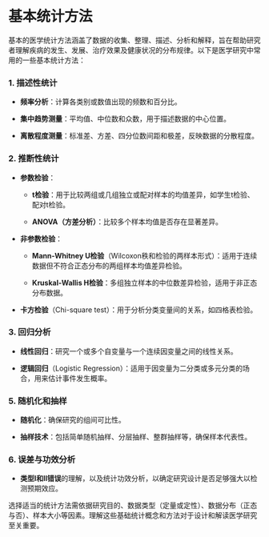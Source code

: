 # 基本统计方法

基本的医学统计方法涵盖了数据的收集、整理、描述、分析和解释，旨在帮助研究者理解疾病的发生、发展、治疗效果及健康状况的分布规律。以下是医学研究中常用的一些基本统计方法：

### **1. 描述性统计**

-   **频率分析**：计算各类别或数值出现的频数和百分比。

-   **集中趋势测量**：平均值、中位数和众数，用于描述数据的中心位置。

-   **离散程度测量**：标准差、方差、四分位数间距和极差，反映数据的分散程度。

### **2. 推断性统计**

-   **参数检验**：

    -   **t检验**：用于比较两组或几组独立或配对样本的均值差异，如学生t检验、配对t检验。

    -   **ANOVA（方差分析）**：比较多个样本均值是否存在显著差异。

-   **非参数检验**：

    -   **Mann-Whitney U检验**（Wilcoxon秩和检验的两样本形式）：适用于连续数据但不符合正态分布的两组样本均值差异检验。

    -   **Kruskal-Wallis H检验**：多组独立样本的中位数差异检验，适用于非正态分布数据。

-   **卡方检验**（Chi-square test）：用于分析分类变量间的关系，如四格表检验。

### **3. 回归分析**

-   **线性回归**：研究一个或多个自变量与一个连续因变量之间的线性关系。

-   **逻辑回归**（Logistic Regression）：适用于因变量为二分类或多元分类的场合，用来估计事件发生概率。

### **5. 随机化和抽样**

-   **随机化**：确保研究的组间可比性。

-   **抽样技术**：包括简单随机抽样、分层抽样、整群抽样等，确保样本代表性。

### **6. 误差与功效分析**

-   **类型I和II错误**的理解，以及统计功效分析，以确定研究设计是否足够强大以检测预期效应。

选择适当的统计方法需依据研究目的、数据类型（定量或定性）、数据分布（正态与否）、样本大小等因素。理解这些基础统计概念和方法对于设计和解读医学研究至关重要。
